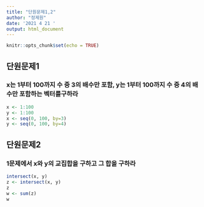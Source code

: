 ```yaml
---
title: "단원문제1,2"
author: "정제원"
date: '2021 4 21 '
output: html_document
---
```


```r
knitr::opts_chunk$set(echo = TRUE)
```

## 단원문제1
### x는 1부터 100까지 수 중 3의 배수만 포함, y는 1부터 100까지 수 중 4의 배수만 포함하는 벡터를구하라



```r
x <- 1:100
y <- 1:100
x <- seq(0, 100, by=3)
y <- seq(0, 100, by=4)
```

## 단원문제2
### 1문제에서 x와 y의 교집합을 구하고 그 합을 구하라
```r
intersect(x, y)
z <- intersect(x, y)
z
w <- sum(z)
w
```

